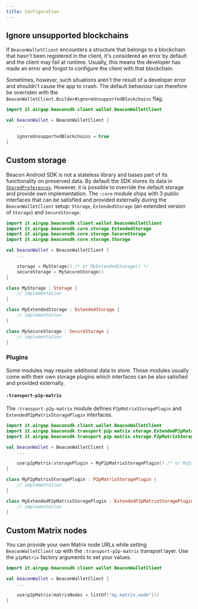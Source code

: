 ```yaml
---
title: Configuration
---
```



<TOCInline toc={toc} />

## Ignore unsupported blockchains

If `BeaconWalletClient` encounters a structure that belongs to a blockchain that hasn't been registered in the client, it's considered an error by default and the client may fail at runtime. Usually, this means the developer has made an error and forgot to configure the client with that blockchain.

Sometimes, however, such situations aren't the result of a developer error and shouldn't cause the app to crash. The default behaviour can therefore be overriden with the `BeaconWalletClient.Builder#ignoreUnsupportedBlockchains` flag.

```kotlin
import it.airgap.beaconsdk.client.wallet.BeaconWalletClient

val beaconWallet = BeaconWalletClient {
    ...

    ignoreUnsupportedBlockchains = true
}
```

## Custom storage

Beacon Android SDK is not a stateless library and bases part of its functionality on preserved data. By default the SDK stores its data in [`SharedPreferences`](https://developer.android.com/reference/android/content/SharedPreferences). However, it is possible to override the default storage and provide own implementation. The `:core` module ships with 3 public interfaces that can be satisfied and provided externally during the `BeaconWalletClient` setup: `Storage`, `ExtendedStorage` (an extended version of `Storage`) and `SecureStorage`.

```kotlin
import it.airgap.beaconsdk.client.wallet.BeaconWalletClient
import it.airgap.beaconsdk.core.storage.ExtendedStorage
import it.airgap.beaconsdk.core.storage.SecureStorage
import it.airgap.beaconsdk.core.storage.Storage

val beaconWallet = BeaconWalletClient {
    ...

    storage = MyStorage() /* or MyExtendedStorage() */
    secureStorage = MySecureStorage()
}

class MyStorage : Storage {
    // implementation
}

class MyExtendedStorage : ExtendedStorage {
    // implementation
}

class MySecureStorage : SecureStorage {
    // implementation
}
```

### Plugins

Some modules may require additional data to store. Those modules usually come with their own storage plugins which interfaces can be also satisfied and provided externally.

#### `:transport-p2p-matrix`

The `:transport-p2p-matrix` module defines `P2pMatrixStoragePlugin` and `ExtendedP2pMatrixStoragePlugin` interfaces.

```kotlin
import it.airgap.beaconsdk.client.wallet.BeaconWalletClient
import it.airgap.beaconsdk.transport.p2p.matrix.storage.ExtendedP2pMatrixStoragePlugin
import it.airgap.beaconsdk.transport.p2p.matrix.storage.P2pMatrixStoragePlugin

val beaconWallet = BeaconWalletClient {
    ...

    use(p2pMatrix(storagePlugin = MyP2pMatrixStoragePlugin() /* or MyExtendedP2pMatrixStoragePlugin() */))
}

class MyP2pMatrixStoragePlugin : P2pMatrixStoragePlugin {
    // implementation
}

class MyExtendedP2pMatrixStoragePlugin : ExtendedP2pMatrixStoragePlugin {
    // implementation
}
```

<!-- TODO: create separate docs for each module? -->

## Custom Matrix nodes

You can provide your own Matrix node URLs while setting `BeaconWalletClient` up with the `:transport-p2p-matrix` transport layer. Use the `p2pMatrix` factory arguments to set your values.

```kotlin
import it.airgap.beaconsdk.client.wallet.BeaconWalletClient

val beaconWallet = BeaconWalletClient {
    ...

    use(p2pMatrix(matrixNodes = listOf("my.matrix.node")))
}
```

<!-- TODO: ## Custom HTTP client (once the default implementation is moved to a separate module, at this moment there is no advantage in providing own implementation) -->
